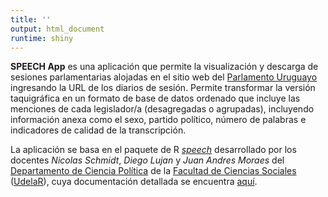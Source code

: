 ```yaml
---
title: ''
output: html_document
runtime: shiny
---
```




**SPEECH App** es una aplicación que permite la visualización y descarga de sesiones parlamentarias alojadas en el sitio web del [Parlamento Uruguayo](https://parlamento.gub.uy/documentosyleyes/documentos/diarios-de-sesionen) ingresando la URL de los diarios de sesión. Permite transformar la versión taquigráfica en un formato de base de datos ordenado que incluye las menciones de cada legislador/a (desagregadas o agrupadas), incluyendo información anexa como el sexo, partido político, número de palabras e indicadores de calidad de la transcripción.  


La aplicación se basa en el paquete de R [_speech_](https://cran.r-project.org/web/packages/speech/index.html) desarrollado por los docentes _Nicolas Schmidt_, _Diego Lujan_ y _Juan Andres Moraes_ del [Departamento de Ciencia Política](https://cienciassociales.edu.uy/departamento-de-ciencia-politica/) de la [Facultad de Ciencias Sociales](https://cienciassociales.edu.uy/) ([UdelaR](https://udelar.edu.uy/portal/)), cuya documentación detallada se encuentra [aquí](https://cran.r-project.org/web/packages/speech/speech.pdf). 


